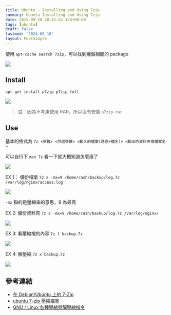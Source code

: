 ```yaml
---
title: Ubuntu - Installing and Using 7zip
summary: Ubuntu Installing and Using 7zip
date: 2015-09-28 20:42:52.174+08:00
tags: [ubuntu]
draft: false
lastmod: '2024-08-16'
layout: PostSimple
---
```


使用 `apt-cache search 7zip`，可以找到幾個相關的 package

![](https://image.cashwu.com/404.webp)

## Install

```shell
apt-get install p7zip p7zip-full
```

![](https://image.cashwu.com/404.webp)

> 註：因為不考慮使用 RAR，所以沒有安裝 `p7zip-rar`

## Use

基本的格式為 `7z <參數> <可選參數> <輸入的檔案(路徑+檔名)> <輸出的資料夾或檔案名>`

可以自行下 `man 7z` 看一下就大概知道怎麼用了

![](https://image.cashwu.com/404.webp)

EX 1：
備份檔案 `7z a -mx=9 /home/cash/backup/log.7z /var/log/nginx/access.log`

![](https://image.cashwu.com/404.webp)

`-mx` 指的是壓縮率的意思，9 為最高

EX 2:
備份資料夾 `7z a -mx=9 /home/cash/backup/log.7z /var/log/nginx/`

![](https://image.cashwu.com/404.webp)

EX 3:
看壓縮檔的內容 `7z l backup.7z`

![](https://image.cashwu.com/404.webp)

EX 4:
解壓縮 `7z x backup.7z`

![](https://image.cashwu.com/404.webp)

## 參考連結

- [在 Debian/Ubuntu 上的 7-Zip](http://blog.longwin.com.tw/2008/02/debian_ubuntu_linux_7zip_2008/)
- [ubuntu 7-zip 壓縮檔案](http://smalldd.pixnet.net/blog/post/11356475-ubuntu-7-zip-%E5%A3%93%E7%B8%AE%E6%AA%94%E6%A1%88)
- [GNU / Linux 各種壓縮與解壓縮指令](http://note.drx.tw/2008/04/command.html)
